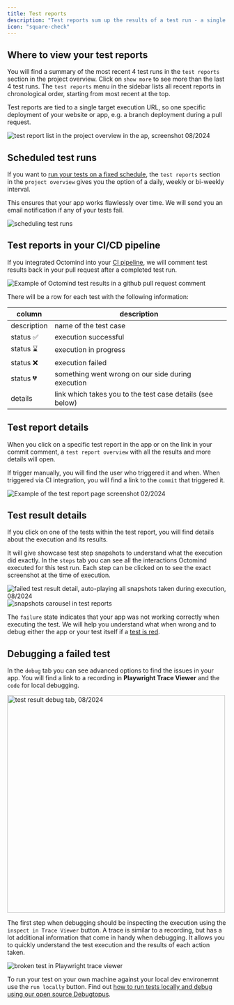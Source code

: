 ```yaml
---
title: Test reports
description: "Test reports sum up the results of a test run - a single execution of all your active test cases."
icon: "square-check"
---
```


## Where to view your test reports

You will find a summary of the most recent 4 test runs in the `test reports` section in the project overview. Click on `show more` to see more than the last 4 test runs. The `test reports` menu in the sidebar lists all recent reports in chronological order, starting from most recent at the top.

Test reports are tied to a single target execution URL, so one specific deployment of your website or app, e.g. a branch deployment during a pull request.

<Frame caption="'test report' list in the 'project overview' in the app, 08/2024">
  <img
    src="/images/accounts/test-report-list.png"
    alt="test report list in the project overview in the ap, screenshot 08/2024"
  />
</Frame>

## Scheduled test runs

If you want to [run your tests on a fixed schedule](/get-started/scheduled-execution), the `test reports` section in the `project overview` gives you the option of a daily, weekly or bi-weekly interval.

This ensures that your app works flawlessly over time. We will send you an email notification if any of your tests fail.

<Frame caption="scheduling test runs, 04/2024">
  <img src="/images/changelog/schedule.gif" alt="scheduling test runs" />
</Frame>

## Test reports in your CI/CD pipeline

If you integrated Octomind into your [CI pipeline](/integrations/integrations-overview), we will comment test results back in your pull request after a completed test run.

<Frame caption="Example of Octomind test results in a commit comment, 09/2023">
  <img
    src="/images/Octomind-test-results-commit-comments-GitHub-example.png"
    alt="Example of Octomind test results in a github pull request comment"
  />
</Frame>

There will be a row for each test with the following information:

| column      | description                                               |
| ----------- | --------------------------------------------------------- |
| description | name of the test case                                     |
| status ✅   | execution successful                                      |
| status ⌛️   | execution in progress                                     |
| status ❌   | execution failed                                          |
| status 💔   | something went wrong on our side during execution         |
| details     | link which takes you to the test case details (see below) |

## Test report details

When you click on a specific test report in the app or on the link in your commit comment, a `test report overview` with all the results and more details will open.

If trigger manually, you will find the user who triggered it and when. When triggered via CI integration, you will find a link to the `commit` that triggered it.

<img
  src="/images/test-report.png"
  alt="Example of the test report page screenshot 02/2024"
/>

## Test result details

If you click on one of the tests within the test report, you will find details about the execution and its results.

It will give showcase test step snapshots to understand what the execution did exactly. In the `steps` tab you can see all the interactions Octomind executed for this test run. Each step can be clicked on to see the exact screenshot at the time of execution.

<Frame caption="failed test result detail, auto-playing all snapshots taken during execution, 08/2024">
  <img
    src="/images/accounts/test-result-failed.png"
    alt="failed test result detail, auto-playing all snapshots taken during execution, 08/2024"
  />
</Frame>

<div class="mt-8" />

<Frame caption="snapshots in test reports showing what happened during the test run, 7/2024">
  <img
    src="/images/executing/report-snapshots.png"
    alt="snapshots carousel in test reports"
  />
</Frame>

The `failure` state indicates that your app was not working correctly when executing the test. We will help you understand what when wrong and to debug either the app or your test itself if a [test is red](/get-started/execute-test-cases#3-why-is-a-test-red).

## Debugging a failed test

In the `debug` tab you can see advanced options to find the issues in your app. You will find a link to a recording in **Playwright Trace Viewer** and the `code` for local debugging.

<Frame caption="Test result debug tab, 08/2024">
  <img
    width="500"
    src="/images/accounts/debug-tab-failed.png"
    alt="test result debug tab, 08/2024"
  />
</Frame>

The first step when debugging should be inspecting the execution using the `inspect in Trace Viewer` button. A trace is similar to a recording, but has a lot additional information that come in handy when debugging. It allows you to quickly understand the test execution and the results of each action taken.

<Frame caption="Example of a broken test reflecting a change in user flow, trace viewer screenshot 7/2024">
  <img
    src="/images/executing/broken-test.png"
    alt="broken test in Playwright trace viewer"
  />
</Frame>

To run your test on your own machine against your local dev environemnt use the `run locally` button. Find out [how to run tests locally and debug using our open source Debugtopus](/get-started/debugtopus).
